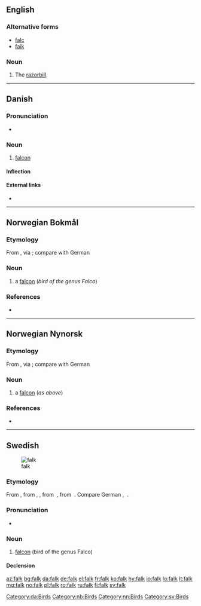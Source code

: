 ==English==

===Alternative forms===
* [[falc]]
* [[faik]]

===Noun===
{{en-noun}}

# {{context|UK|dialect|lang=en}} The [[razorbill]].

{{Webster 1913}}

----

==Danish==

===Pronunciation===
* {{IPA|/falk/|[falˀɡ̊]|lang=da}}

===Noun===
{{da-noun|en|e}}

# [[falcon]] {{gloss|bird of the genus ''[[Falco]]''}}

====Inflection====
{{da-noun-infl|en|e}}

====External links====
* {{pedialite|lang=da}}

[[Category:da:Birds]]

----

==Norwegian Bokmål==
{{wikipedia|lang=no|falker}}

===Etymology===
From {{etyl|gml|nb}} {{term|valk|lang=gml}}, via {{etyl|non|nb}} {{term|falkr|lang=non}}; compare with German {{term|Falke|lang=de}}

===Noun===
{{head|nb|noun|g=m|definite singular|falken|indefinite plural|falker|definite plural|falkene}}

# a [[falcon]] (''bird of the genus Falco'')

===References===
* {{R:The Bokmål Dictionary}}

[[Category:nb:Birds]]

----
==Norwegian Nynorsk==
{{wikipedia|lang=nn|falco}}

===Etymology===
From {{etyl|gml|nn}} {{term|valk|lang=gml}}, via {{etyl|non|nn}} {{term|falkr|lang=non}}; compare with German {{term|Falke|lang=de}}

===Noun===
{{head|nn|noun|g=m|definite singular|falken|indefinite plural|falkar|definite plural|falkane}}

# a [[falcon]] (''as above'')

===References===
* {{R:The Nynorsk Dictionary}}

[[Category:nn:Birds]]

----
==Swedish==
{{wikipedia|lang=sv}}
[[Image:Brown-Falcon,-Vic,-3.1.2008.jpg|thumb|falk]]

===Etymology===
From {{etyl|non|sv}} {{term|falki|lang=non}}, from {{etyl|gml|sv}} {{term|valke|lang=gml}}, {{term|lang=gml|falke}}, from {{etyl|osx|sv}} {{term|lang=osx|falko}}, from {{etyl|gem-pro|sv}} {{term|lang=gem-pro|*falkô}}. Compare German {{term|Falke|lang=de}}, {{etyl|en|-}} {{term|lang=en|falcon}}.

===Pronunciation===
* {{audio|Sv-falk.ogg|Audio|lang=sv}}

===Noun===
{{sv-noun|c}}

# [[falcon]] (bird of the genus Falco)

====Declension====
{{sv-noun-reg-ar}}

[[Category:sv:Birds]]

[[az:falk]]
[[bg:falk]]
[[da:falk]]
[[de:falk]]
[[el:falk]]
[[fr:falk]]
[[ko:falk]]
[[hy:falk]]
[[io:falk]]
[[lo:falk]]
[[lt:falk]]
[[mg:falk]]
[[no:falk]]
[[pl:falk]]
[[ro:falk]]
[[ru:falk]]
[[fi:falk]]
[[sv:falk]]